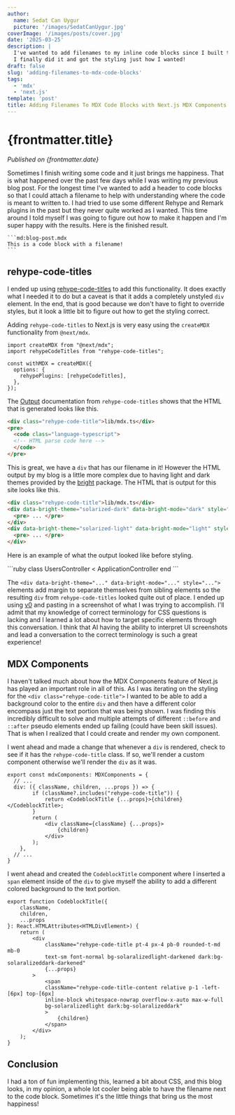 ```yaml
---
author:
  name: Sedat Can Uygur
  picture: '/images/SedatCanUygur.jpg'
coverImage: '/images/posts/cover.jpg'
date: '2025-03-25'
description: |
  I've wanted to add filenames to my inline code blocks since I built this blog.
  I finally did it and got the styling just how I wanted!
draft: false
slug: 'adding-filenames-to-mdx-code-blocks'
tags:
  - 'mdx'
  - 'next.js'
template: 'post'
title: Adding Filenames To MDX Code Blocks with Next.js MDX Components
---
```


# {frontmatter.title}

_Published on {frontmatter.date}_

Sometimes I finish writing some code and it just brings me happiness. That is what happened over the past few days
while I was writing my previous blog post. For the longest time I've wanted to add a header to code blocks so that
I could attach a filename to help with understanding where the code is meant to written to. I had tried to use some
different Rehype and Remark plugins in the past but they never quite worked as I wanted. This time around I told myself
I was going to figure out how to make it happen and I'm super happy with the results. Here is the finished result.

````md:blog-post.mdx
```md:blog-post.mdx
This is a code block with a filename!
```
````

## rehype-code-titles

I ended up using [rehype-code-titles](https://github.com/rockchalkwushock/rehype-code-titles) to add this functionality.
It does exactly what I needed it to do but a caveat is that it adds a completely unstyled `div` element. In the end,
that is good because we don't have to fight to override styles, but it look a little bit to figure out how to get
the styling correct.

Adding `rehype-code-titles` to Next.js is very easy using the `createMDX` functionality from `@next/mdx`.

```js:next.config
import createMDX from "@next/mdx";
import rehypeCodeTitles from "rehype-code-titles";

const withMDX = createMDX({
  options: {
    rehypePlugins: [rehypeCodeTitles],
  },
});
```

The [Output](https://github.com/rockchalkwushock/rehype-code-titles?tab=readme-ov-file#output) documentation from
`rehype-code-titles` shows that the HTML that is generated looks like this.

```html
<div class="rehype-code-title">lib/mdx.ts</div>
<pre>
  <code class="language-typescript">
  <!-- HTML parse code here -->
  </code>
</pre>
```

This is great, we have a `div` that has our filename in it! However the HTML output by my blog is a little more complex due
to having light and dark themes provided by the [bright](https://github.com/code-hike/bright) package. The HTML
that is output for this site looks like this.

```html
<div class="rehype-code-title">lib/mdx.ts</div>
<div data-bright-theme="solarized-dark" data-bright-mode="dark" style="...">
  <pre> ... </pre>
</div>
<div data-bright-theme="solarized-light" data-bright-mode="light" style="...">
  <pre> ... </pre>
</div>
```

Here is an example of what the output looked like before styling.

<BasicDiv text="app/controllers/users_controller.rb" />
```ruby
class UsersController < ApplicationController
end
```

The `<div data-bright-theme="..." data-bright-mode="..." style="...">` elements add margin to separate
themselves from sibling elements so the resulting `div` from `rehype-code-titles` looked quite out of place.
I ended up using [v0](https://v0.dev/) and pasting in a screenshot of what I was trying to accomplish. I'll admit
that my knowledge of correct terminology for CSS questions is lacking and I learned a lot about how to target
specific elements through this conversation. I think that AI having the ability to interpret UI screenshots and
lead a conversation to the correct terminology is such a great experience!

## MDX Components

I haven't talked much about how the MDX Components feature of Next.js has played an important role in all of this.
As I was iterating on the styling for the `<div class="rehype-code-title">` I wanted
to be able to add a background color to the entire `div` and then have a different color encompass just the text
portion that was being shown. I was finding this incredibly difficult to solve and multiple attempts of different
`::before` and `::after` pseudo elements ended up failing (could have been skill issues). That is when I realized
that I could create and render my own component.

I went ahead and made a change that whenever a `div` is rendered, check to see if it has the `rehype-code-title` class.
If so, we'll render a custom component otherwise we'll render the `div` as it was.

```typescript:mdx-components.tsx
export const mdxComponents: MDXComponents = {
  // ...
  div: ({ className, children, ...props }) => {
		if (className?.includes("rehype-code-title")) {
			return <CodeblockTitle {...props}>{children}</CodeblockTitle>;
		}
		return (
			<div className={className} {...props}>
				{children}
			</div>
		);
	},
  // ...
}
```

I went ahead and created the `CodeblockTitle` component where I inserted a `span` element inside of the `div` to
give myself the ability to add a different colored background to the text portion.

```typescript:components/mdx/codeblock-title.tsx
export function CodeblockTitle({
	className,
	children,
	...props
}: React.HTMLAttributes<HTMLDivElement>) {
	return (
		<div
			className="rehype-code-title pt-4 px-4 pb-0 rounded-t-md mb-0
			text-sm font-normal bg-solaralizedlight-darkened dark:bg-solaralizeddark-darkened"
			{...props}
		>
			<span
			className="rehype-code-title-content relative p-1 -left-[6px] top-[6px]
			inline-block whitespace-nowrap overflow-x-auto max-w-full
			bg-solaralizedlight dark:bg-solaralizeddark"
			>
				{children}
			</span>
		</div>
	);
}
```

## Conclusion

I had a ton of fun implementing this, learned a bit about CSS, and this blog looks, in my opinion, a whole lot
cooler being able to have the filename next to the code block. Sometimes it's the little things that bring us the most
happiness!
